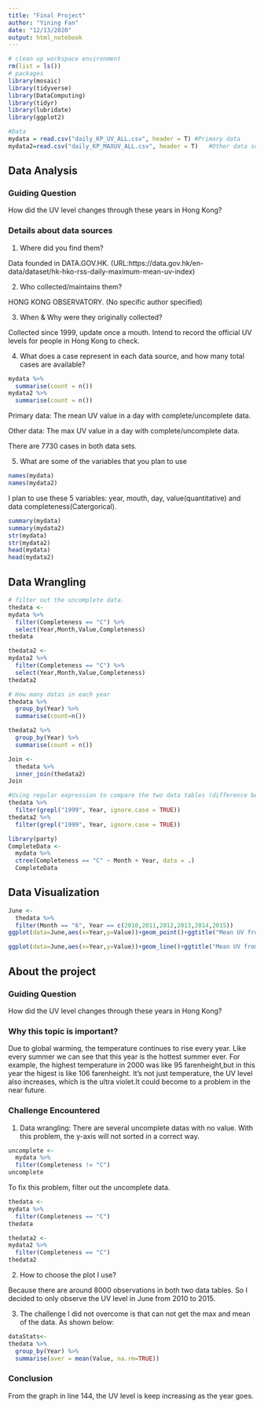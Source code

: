 ```yaml
---
title: "Final Project"
author: "Yining Fan"
date: "12/13/2020"
output: html_notebook
---
```


```r
# clean up workspace environment
rm(list = ls())
# packages
library(mosaic)
library(tidyverse)
library(DataComputing)
library(tidyr)
library(lubridate)
library(ggplot2)
```

```r
#Data
mydata = read.csv("daily_KP_UV_ALL.csv", header = T) #Primary data
mydata2=read.csv("daily_KP_MAXUV_ALL.csv", header = T)   #Other data source
```

## Data Analysis


### Guiding Question

How did the UV level changes through these years in Hong Kong?


### Details about data sources


1. Where did you find them?


Data founded in DATA.GOV.HK.  (URL:https://data.gov.hk/en-data/dataset/hk-hko-rss-daily-maximum-mean-uv-index)


2. Who collected/maintains them?


HONG KONG OBSERVATORY. (No specific author specified)


3. When & Why were they originally collected?


Collected since 1999, update once a mouth. Intend to record the official UV levels for people in Hong Kong to check.

4. What does a case represent in each data source, and how many total cases are available?
```r
mydata %>%
  summarise(count = n())
mydata2 %>%
  summarise(count = n())
```

Primary data: The mean UV value in a day with complete/uncomplete data.


Other data: The max UV value in a day with complete/uncomplete data.


There are 7730 cases in both data sets.


5. What are some of the variables that you plan to use
```r
names(mydata)
names(mydata2)
```


I plan to use these 5 variables: year, mouth, day, value(quantitative) and data completeness(Catergorical).


```r
summary(mydata)
summary(mydata2)
str(mydata)
str(mydata2)
head(mydata)
head(mydata2)
```


## Data Wrangling
```r
# filter out the uncomplete data.
thedata <-
mydata %>%
  filter(Completeness == "C") %>%
  select(Year,Month,Value,Completeness)
thedata

thedata2 <-
mydata2 %>%
  filter(Completeness == "C") %>%
  select(Year,Month,Value,Completeness)
thedata2
```

```r
# How many datas in each year
thedata %>%
  group_by(Year) %>%
  summarise(count=n())

thedata2 %>% 
  group_by(Year) %>%
  summarise(count = n())

```

```r
Join <-
  thedata %>%
  inner_join(thedata2)
Join
```


```r
#Using regular expression to compare the two data tables (difference between MAX and mean of UV value) in 1999
thedata %>% 
  filter(grepl("1999", Year, ignore.case = TRUE)) 
thedata2 %>%
  filter(grepl("1999", Year, ignore.case = TRUE))
```

```r
library(party)
CompleteData <- 
  mydata %>%
  ctree(Completeness == "C" ~ Month + Year, data = .)	
  CompleteData
```

## Data Visualization
```r
June <- 
  thedata %>%
  filter(Month == "6", Year == c(2010,2011,2012,2013,2014,2015))
ggplot(data=June,aes(x=Year,y=Value))+geom_point()+ggtitle("Mean UV from 2010-2015")+aes(colour="Month")
```

```r
ggplot(data=June,aes(x=Year,y=Value))+geom_line()+ggtitle("Mean UV from 2010-2015")+aes(colour="Month")
```

## About the project


### Guiding Question

How did the UV level changes through these years in Hong Kong?


### Why this topic is important?
Due to global warming, the temperature continues to rise every year. Like every summer we can see that this year is the hottest summer ever. For example, the highest temperature in 2000 was like 95 farenheight,but in this year the higest is like 106 farenheight.  It's not just temperature, the UV level also increases, which is the ultra violet.It could become to a problem in the near future.


### Challenge Encountered
1. Data wrangling: There are several uncomplete datas with no value. With this problem, the y-axis will not sorted in a correct way.

```r
uncomplete <-
  mydata %>%
  filter(Completeness != "C")
uncomplete
```


To fix this problem, filter out the uncomplete data.
```r
thedata <-
mydata %>%
  filter(Completeness == "C")
thedata

thedata2 <-
mydata2 %>%
  filter(Completeness == "C")
thedata2
```


2. How to choose the plot I use?


Because there are around 8000 observations in both two data tables. So I decided to only observe the UV level in June from 2010 to 2015. 


3. The challenge I did not overcome is that can not get the max and mean of the data. As shown below:
```r
dataStats<-
thedata %>%
  group_by(Year) %>%
  summarise(aver = mean(Value, na.rm=TRUE))
```


### Conclusion
From the graph in line 144, the UV level is keep increasing as the year goes.


